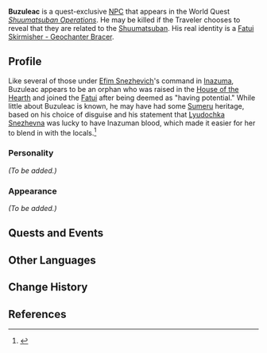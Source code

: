 {{Meta
<!-- Remove this template after adding the missing info -->
|missing_NPC_profile  = yes
}}
{{Character Infobox
|type             = Quest NPC
|deceased         = May be killed by Traveler in [[Shuumatsuban Operations]]
|image            = NPC Buzuleac.png
|region           = Inazuma
|region2          = Snezhnaya
|affiliation      = Fatui
|affiliation2     = House of the Hearth
|title            = Fatui Spy
|voiceEN          = 
|voiceCN          = 
|voiceJP          = 
}}
'''Buzuleac''' is a quest-exclusive [[NPC]] that appears in the World Quest ''[[Shuumatsuban Operations]]''. He may be killed if the Traveler chooses to reveal that they are related to the [[Shuumatsuban]]. His real identity is a [[Fatui Skirmisher - Geochanter Bracer]].

==Profile==
Like several of those under [[Efim Snezhevich]]'s command in [[Inazuma]], Buzuleac appears to be an orphan who was raised in the [[House of the Hearth]] and joined the [[Fatui]] after being deemed as "having potential." While little about Buzuleac is known, he may have had some [[Sumeru]] heritage, based on his choice of disguise and his statement that [[Lyudochka Snezhevna]] was lucky to have Inazuman blood, which made it easier for her to blend in with the locals.<ref>{{Ref/Quest|Shuumatsuban Operations}}</ref>

===Personality===
''(To be added.)''

===Appearance===
''(To be added.)''

==Quests and Events==
{{Quests and Events}}

==Other Languages==
{{Other Languages
|default_hidden = 1
|en      = Buzuleac
|zhs     = 布祖里格
|zhs_rm  = Bùzǔlǐgé
|zht     = 布祖里格
|zht_rm  = Bùzǔlǐgé
|ja      = ブソリカ
|ja_rm   = Busorika
|ko      = 부주리카
|ko_rm   = Bujurika
|es      = Buzuleac
|fr      = Buzuleac
|ru      = Бузулик
|th      = Buzuleac
|vi      = Buzuleac
|de      = Buzuleac
|id      = Buzuleac
|pt      = Buzuleac
|tr      = Buzuleac
|it      = Buzuleac
}}

==Change History==
{{Change History|2.4}}

==References==
{{Reflist}}